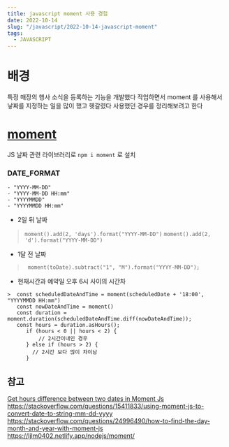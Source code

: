 ```yaml
---
title: javascript moment 사용 경험
date: 2022-10-14
slug: "/javascript/2022-10-14-javascript-moment"
tags:
  - JAVASCRIPT
---
```


# 배경

특정 매장의 행사 소식을 등록하는 기능을 개발했다
작업하면서 moment 를 사용해서 낳짜를 지정하는 일을 많이 했고 헷갈렸다
사용했던 경우를 정리해보려고 한다


#  [moment](https://www.npmjs.com/package/moment)
JS 날짜 관련 라이브러리로 `npm i moment` 로 설치

### DATE_FORMAT
```
- "YYYY-MM-DD"
- "YYYY-MM-DD HH:mm"
- "YYYYMMDD"
- "YYYYMMDD HH:mm"
```
-  2일 뒤 날짜
> `moment().add(2, 'days').format("YYYY-MM-DD")`
> `moment().add(2, 'd').format("YYYY-MM-DD")`
-  1달 전 날짜
>` moment(toDate).subtract("1", "M").format("YYYY-MM-DD");`

- 현재시간과 예약일 오후 6시 사이의 시간차
```
>  const scheduledDateAndTime = moment(scheduledDate + '18:00', "YYYYMMDD HH:mm")
   const nowDateAndTime = moment()
   const duration = moment.duration(scheduledDateAndTime.diff(nowDateAndTime));
   const hours = duration.asHours();
      if (hours < 0 || hours < 2) {
          // 2시간이내인 경우
      } else if (hours > 2) {
        // 2시간 보다 많이 차이남
      }

```
## 참고
[Get hours difference between two dates in Moment Js](https://stackoverflow.com/questions/25150570/get-hours-difference-between-two-dates-in-moment-js)
https://stackoverflow.com/questions/15411833/using-moment-js-to-convert-date-to-string-mm-dd-yyyy
https://stackoverflow.com/questions/24996490/how-to-find-the-day-month-and-year-with-moment-js
https://ljlm0402.netlify.app/nodejs/moment/
